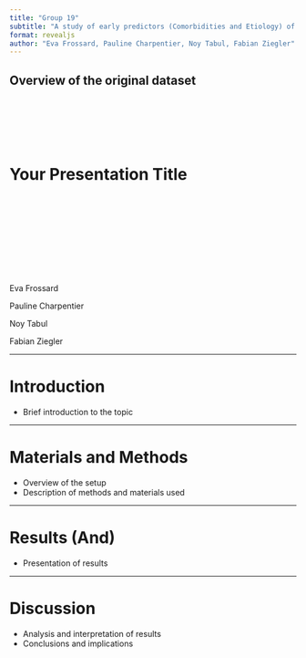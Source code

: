 ```yaml
---
title: "Group 19"
subtitle: "A study of early predictors (Comorbidities and Etiology) of cirrhosis' patients mortality"
format: revealjs
author: "Eva Frossard, Pauline Charpentier, Noy Tabul, Fabian Ziegler"
---
```


## Overview of the original dataset

 

 

 

# Your Presentation Title

 

 

 

 

 

Eva Frossard

\tex

Pauline Charpentier

\tex

Noy Tabul

\tex

Fabian Ziegler

------------------------------------------------------------------------

# Introduction

-   Brief introduction to the topic

------------------------------------------------------------------------

# Materials and Methods

-   Overview of the setup
-   Description of methods and materials used

------------------------------------------------------------------------

# Results (And)

-   Presentation of results

------------------------------------------------------------------------

# Discussion

-   Analysis and interpretation of results
-   Conclusions and implications
